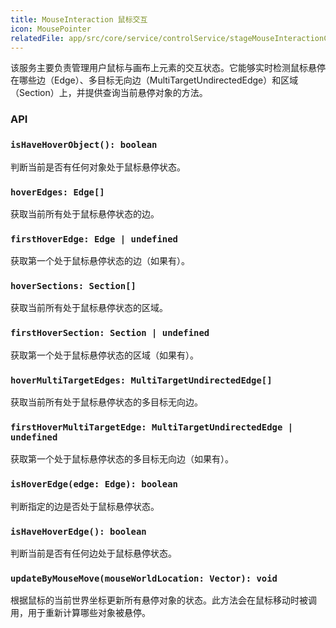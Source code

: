 ```yaml
---
title: MouseInteraction 鼠标交互
icon: MousePointer
relatedFile: app/src/core/service/controlService/stageMouseInteractionCore/stageMouseInteractionCore.tsx
---
```


该服务主要负责管理用户鼠标与画布上元素的交互状态。它能够实时检测鼠标悬停在哪些边（Edge）、多目标无向边（MultiTargetUndirectedEdge）和区域（Section）上，并提供查询当前悬停对象的方法。

### API

### `isHaveHoverObject(): boolean`

判断当前是否有任何对象处于鼠标悬停状态。

### `hoverEdges: Edge[]`

获取当前所有处于鼠标悬停状态的边。

### `firstHoverEdge: Edge | undefined`

获取第一个处于鼠标悬停状态的边（如果有）。

### `hoverSections: Section[]`

获取当前所有处于鼠标悬停状态的区域。

### `firstHoverSection: Section | undefined`

获取第一个处于鼠标悬停状态的区域（如果有）。

### `hoverMultiTargetEdges: MultiTargetUndirectedEdge[]`

获取当前所有处于鼠标悬停状态的多目标无向边。

### `firstHoverMultiTargetEdge: MultiTargetUndirectedEdge | undefined`

获取第一个处于鼠标悬停状态的多目标无向边（如果有）。

### `isHoverEdge(edge: Edge): boolean`

判断指定的边是否处于鼠标悬停状态。

### `isHaveHoverEdge(): boolean`

判断当前是否有任何边处于鼠标悬停状态。

### `updateByMouseMove(mouseWorldLocation: Vector): void`

根据鼠标的当前世界坐标更新所有悬停对象的状态。此方法会在鼠标移动时被调用，用于重新计算哪些对象被悬停。
